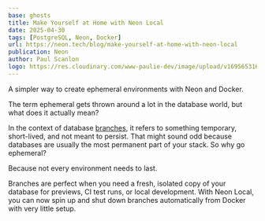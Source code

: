 ```yaml
---
base: ghosts
title: Make Yourself at Home with Neon Local
date: 2025-04-30
tags: [PostgreSQL, Neon, Docker]
url: https://neon.tech/blog/make-yourself-at-home-with-neon-local
publication: Neon
author: Paul Scanlon
logo: https://res.cloudinary.com/www-paulie-dev/image/upload/v1695653167/paulie.dev/Logos/neon-logo_ymrzrs.png
---
```


A simpler way to create ephemeral environments with Neon and Docker.

The term ephemeral gets thrown around a lot in the database world, but what does it actually mean?

In the context of database [branches](https://neon.tech/docs/introduction/branching), it refers to something temporary, short-lived, and not meant to persist. That might sound odd because databases are usually the most permanent part of your stack. So why go ephemeral?

Because not every environment needs to last.

Branches are perfect when you need a fresh, isolated copy of your database for previews, CI test runs, or local development. With Neon Local, you can now spin up and shut down branches automatically from Docker with very little setup.
